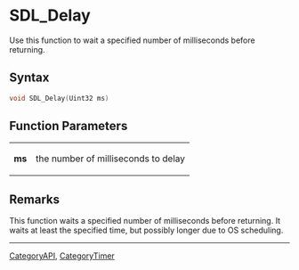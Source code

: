 
= SDL_Delay =
Use this function to wait a specified number of milliseconds before returning.


== Syntax ==
<syntaxhighlight lang='c++'>
void SDL_Delay(Uint32 ms)
</syntaxhighlight>

== Function Parameters ==
{|
|'''ms'''
|the number of milliseconds to delay
|}

== Remarks ==

This function waits a specified number of milliseconds before returning. It waits at least the specified time, but possibly longer due to OS scheduling.

----
[[CategoryAPI]], [[CategoryTimer]]
